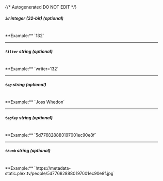 {/* Autogenerated DO NOT EDIT  */}
##### `id` _integer (32-bit) (optional)_
<br/>
**Example:** `132`

---
##### `filter` _string (optional)_
<br/>
**Example:** `writer=132`

---
##### `tag` _string (optional)_
<br/>
**Example:** `Joss Whedon`

---
##### `tagKey` _string (optional)_
<br/>
**Example:** `5d776828880197001ec90e8f`

---
##### `thumb` _string (optional)_
<br/>
**Example:** `https://metadata-static.plex.tv/people/5d776828880197001ec90e8f.jpg`



